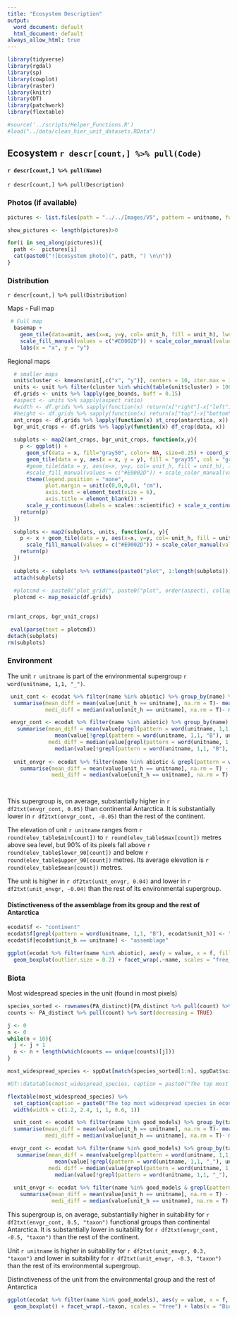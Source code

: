 ```yaml
---
title: "Ecosystem Description"
output:
  word_document: default
  html_document: default
always_allow_html: true
---
```



```r
library(tidyverse)
library(rgdal)
library(sp)
library(cowplot)
library(raster)
library(knitr)
library(DT)
library(patchwork)
library(flextable)

#source('../scripts/Helper_Functions.R')
#load("../data/clean_hier_unit_datasets.RData")

```

## Ecosystem `r descr[count,] %>% pull(Code)`
#### `r descr[count,] %>% pull(Name)`
`r descr[count,] %>% pull(Description)`

### Photos (if available)

```r
pictures <- list.files(path = "../../Images/V5", pattern = unitname, full.names = TRUE) %>% grep(pattern = "XX", value = TRUE)

show_pictures <- length(pictures)>0

```

```r
for(i in seq_along(pictures)){
  path <-  pictures[i]
  cat(paste0("![Ecosystem photo](", path, ") \n\n"))
}

```


### Distribution

`r descr[count,] %>% pull(Distribution)`

Maps - Full map

```r
 # Full map
  basemap +
    geom_tile(data=unit, aes(x=x, y=y, col= unit_h, fill = unit_h), lwd = 1.5) +
    scale_fill_manual(values = c("#E0002D")) + scale_color_manual(values = c("#E0002D")) +
    labs(x = "x", y = "y")
```

Regional maps

```r
  # smaller maps
  unit$cluster <- kmeans(unit[,c("x", "y")], centers = 10, iter.max = 100, nstart = 5)$cluster
  units <- unit %>% filter(cluster %in% which(table(unit$cluster) > 10000)) %>% split(.$cluster)
  df.grids <- units %>% lapply(geo_bounds, buff = 0.15)
  #aspect <- units %>% sapply(aspect_ratio)
  #width <- df.grids %>% sapply(function(x) return(x["right"]-x["left"]))
  #height <- df.grids %>% sapply(function(x) return(x["top"]-x["bottom"]))
  ant_crops <- df.grids %>% lapply(function(x) st_crop(antarctica, x))
  bgr_unit_crops <- df.grids %>% lapply(function(x) df_crop(data, x))
  
  subplots <- map2(ant_crops, bgr_unit_crops, function(x,y){
    p <- ggplot() +  
      geom_sf(data = x, fill="gray50", color= NA, size=0.25) + coord_sf(datum = st_crs(3031)) +
      geom_tile(data = y, aes(x = x, y = y), fill = "gray35", col = "gray35", lwd = 0.8) +
      #geom_tile(data = y, aes(x=x, y=y, col= unit_h, fill = unit_h), lwd = .8) +
      #scale_fill_manual(values = c("#E0002D")) + scale_color_manual(values = c("#E0002D")) + coord_equal() +
      theme(legend.position = "none", 
            plot.margin = unit(c(0,0,0,0), "cm"), 
            axis.text = element_text(size = 6), 
            axis.title = element_blank()) +
      scale_y_continuous(labels = scales::scientific) + scale_x_continuous(labels = scales::scientific) 
    return(p)
  })
  
  subplots <- map2(subplots, units, function(x, y){
    p <- x + geom_tile(data = y, aes(x=x, y=y, col= unit_h, fill = unit_h), lwd = .6) +
      scale_fill_manual(values = c("#E0002D")) + scale_color_manual(values = c("#E0002D"))
    return(p)
  })
  
  subplots <- subplots %>% setNames(paste0("plot", 1:length(subplots)))
  attach(subplots)
  
  #plotcmd <- paste0("plot_grid(", paste0("plot", order(aspect), collapse = ","),", rel_widths = width)")
  plotcmd <- map_mosaic(df.grids)
 

rm(ant_crops, bgr_unit_crops)
```


```r
 eval(parse(text = plotcmd))
detach(subplots)
rm(subplots)
```


### Environment

The unit `r unitname` is part of the environmental supergroup `r word(unitname, 1,1, "_")`.

```r
 unit_cont <- ecodat %>% filter(name %in% abiotic) %>% group_by(name) %>% 
  summarise(mean_diff = mean(value[unit_h == unitname], na.rm = T)- mean(value[unit_h != unitname], na.rm = T), 
            medi_diff = median(value[unit_h == unitname], na.rm = T)- median(value[unit_h != unitname], na.rm = T)) %>% arrange(desc(mean_diff)) 

 envgr_cont <- ecodat %>% filter(name %in% abiotic) %>% group_by(name) %>% 
   summarise(mean_diff = mean(value[grepl(pattern = word(unitname, 1,1, "B"), unit_h)], na.rm = T) - 
               mean(value[!grepl(pattern = word(unitname, 1,1, "B"), unit_h)], na.rm = T), 
             medi_diff = median(value[grepl(pattern = word(unitname, 1,1, "B"), unit_h)], na.rm = T) - 
               median(value[!grepl(pattern = word(unitname, 1,1, "B"), unit_h)], na.rm = T)) %>% arrange(desc(mean_diff))
 
  unit_envgr <- ecodat %>% filter(name %in% abiotic & grepl(pattern = word(unitname, 1,1, "B"), unit_h)) %>% group_by(name) %>% 
    summarise(mean_diff = mean(value[unit_h == unitname], na.rm = T) - mean(value[unit_h != unitname], na.rm = T),
              medi_diff = median(value[unit_h == unitname], na.rm = T) - median(value[unit_h != unitname], na.rm = T)) %>% arrange(desc(mean_diff))

  
```

This supergroup is, on average, substantially higher in `r df2txt(envgr_cont, 0.05)` than continental Antarctica. It is substantially lower in `r df2txt(envgr_cont, -0.05)` than the rest of the continent.

The elevation of unit `r unitname` ranges from `r round(elev_table$min[count])` to `r round(elev_table$max[count])` metres above sea level, but 90% of its pixels fall above `r round(elev_table$lower_90[count])` and below `r round(elev_table$upper_90[count])` metres. Its average elevation is `r round(elev_table$mean[count])` metres.

The unit is higher in `r df2txt(unit_envgr, 0.04)` and lower in `r df2txt(unit_envgr, -0.04)` than the rest of its environmental supergroup.

#### Distinctiveness of the assemblage from its group and the rest of Antarctica

```r
ecodat$f <- "continent"
ecodat$f[grepl(pattern = word(unitname, 1,1, "B"), ecodat$unit_h)] <- "env. unit"
ecodat$f[ecodat$unit_h == unitname] <- "assemblage"

ggplot(ecodat %>% filter(name %in% abiotic), aes(y = value, x = f, fill = f)) + 
  geom_boxplot(outlier.size = 0.2) + facet_wrap(.~name, scales = "free_y") + labs(x = "Category", fill = "Category")

```


### Biota

Most widespread species in the unit (found in most pixels)
```r
species_sorted <- rownames(PA_distinct)[PA_distinct %>% pull(count) %>% order(decreasing = TRUE)]
counts <- PA_distinct %>% pull(count) %>% sort(decreasing = TRUE)

j <- 0
n <- 0
while(n < 10){
  j <- j + 1
  n <- n + length(which(counts == unique(counts)[j]))
}

most_widespread_species <- sppDat[match(species_sorted[1:n], sppDat$scientific),] %>% dplyr::select(scientific, Functional_group, phylum) %>% data.frame(restricted = species_sorted[1:n] %in% restricted_spp, count = counts[1:n], relative_pct = round(100*counts[1:n]/sum(counts), 4)) %>% filter(relative_pct > 0)

#DT::datatable(most_widespread_species, caption = paste0("The top most widespread species in ecosystem ", unitname))

flextable(most_widespread_species) %>% 
  set_caption(caption = paste0("The top most widespread species in ecosystem ", unitname)) %>% 
  width(width = c(1.2, 2.4, 1, 1, 0.6, 1))
```


```r

  unit_cont <- ecodat %>% filter(name %in% good_models) %>% group_by(taxon) %>% 
  summarise(mean_diff = mean(value[unit_h == unitname], na.rm = T)- mean(value[unit_h != unitname], na.rm = T), 
            medi_diff = median(value[unit_h == unitname], na.rm = T)- median(value[unit_h != unitname], na.rm = T)) %>% arrange(desc(mean_diff)) 

 envgr_cont <- ecodat %>% filter(name %in% good_models) %>% group_by(taxon) %>% 
   summarise(mean_diff = mean(value[grepl(pattern = word(unitname, 1,1, "_"), unit_h)], na.rm = T) - 
               mean(value[!grepl(pattern = word(unitname, 1,1, "_"), unit_h)], na.rm = T), 
             medi_diff = median(value[grepl(pattern = word(unitname, 1,1, "_"), unit_h)], na.rm = T) - 
               median(value[!grepl(pattern = word(unitname, 1,1, "_"), unit_h)], na.rm = T)) %>% arrange(desc(mean_diff))
 
  unit_envgr <- ecodat %>% filter(name %in% good_models & grepl(pattern = word(unitname, 1,1, "_"), unit_h)) %>% group_by(taxon) %>% 
    summarise(mean_diff = mean(value[unit_h == unitname], na.rm = T) - mean(value[unit_h != unitname], na.rm = T),
              medi_diff = median(value[unit_h == unitname], na.rm = T) - median(value[unit_h != unitname], na.rm = T)) %>% arrange(desc(mean_diff))


```  

This supergroup is, on average, substantially higher in suitability for 
`r df2txt(envgr_cont, 0.5, "taxon")` 
functional groups than continental Antarctica. It is substantially lower in suitability for
`r df2txt(envgr_cont, -0.5, "taxon")` 
than the rest of the continent.

Unit `r unitname` is higher in suitability for `r df2txt(unit_envgr, 0.3, "taxon")` 
and lower in suitability for `r df2txt(unit_envgr, -0.3, "taxon")` than the rest of its environmental supergroup.



Distinctiveness of the unit from the environmental group and the rest of Antarctica 
 
```r
ggplot(ecodat %>% filter(name %in% good_models), aes(y = value, x = f, fill = f)) + 
  geom_boxplot() + facet_wrap(.~taxon, scales = "free") + labs(x = "Biotic group", fill = "Biotic group") + theme(strip.text = element_text(size = 8))

```

